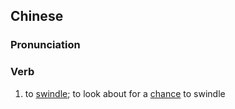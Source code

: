 {{also|撞骗}}
==Chinese==
{{zh-forms|s=撞骗}}

===Pronunciation===
{{zh-pron
|m=zhuàngpiàn
|c=zong6 pin3
|mn=qz,xm,zz:chōng-phiàn
|cat=verb
}}

===Verb===
{{zh-verb}}

# to [[swindle]]; to look about for a [[chance]] to swindle